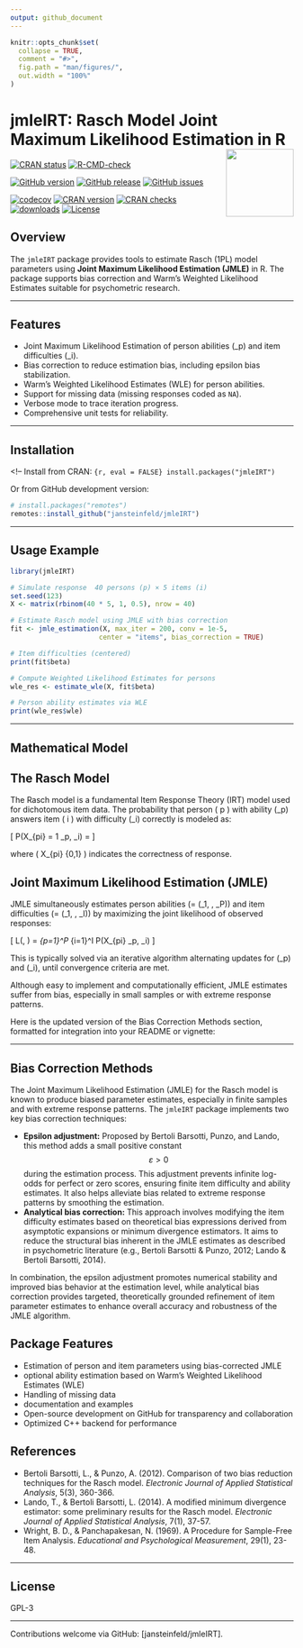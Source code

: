 ```yaml
---
output: github_document
---
```


```r
knitr::opts_chunk$set(
  collapse = TRUE,
  comment = "#>",
  fig.path = "man/figures/",
  out.width = "100%"
)
```
# jmleIRT: Rasch Model Joint Maximum Likelihood Estimation in R <img src="man/figures/jmleIRT.png" width="120" align="right" alt=""/>

[![CRAN status](https://www.r-pkg.org/badges/version/jmleIRT)](https://cran.r-project.org/package=jmleIRT)
[![R-CMD-check](https://github.com/jansteinfeld/jmleIRT/actions/workflows/check-full.yaml/badge.svg)](https://github.com/jansteinfeld/jmleIRT/actions/workflows/check-full.yaml)

[![GitHub version](https://img.shields.io/github/r-package/v/jansteinfeld/jmleIRT?label=version&logo=github)](https://github.com/jansteinfeld/jmleIRT/)
[![GitHub release](https://img.shields.io/github/v/release/jansteinfeld/jmleIRT?label=release&logo=github)](https://github.com/jansteinfeld/jmleIRT/)
[![GitHub issues](https://img.shields.io/github/issues-raw/jansteinfeld/jmleIRT?label=issues&logo=github)](https://github.com/jansteinfeld/jmleIRT/issues)

[![codecov](https://codecov.io/gh/jansteinfeld/jmleIRT/branch/master/graph/badge.svg?token=11lw4stBoI)](https://app.codecov.io/gh/jansteinfeld/jmleIRT)
[![CRAN version](https://img.shields.io/cran/v/jmleIRT?label=CRAN%20version)](https://cran.r-project.org/package=jmleIRT)
[![CRAN checks](https://badges.cranchecks.info/summary/jmleIRT.svg)](https://cran.r-project.org/web/checks/check_results_jmleIRT.html)
[![downloads](http://cranlogs.r-pkg.org/badges/last-month/jmleIRT?color=blue)](https://cran.r-project.org/package=jmleIRT)
[![License](https://img.shields.io/cran/l/jmleIRT)](https://opensource.org/license/GPL-3.0)


## Overview

The `jmleIRT` package provides tools to estimate Rasch (1PL) model parameters using **Joint Maximum Likelihood Estimation (JMLE)** in R. The package supports bias correction and Warm's Weighted Likelihood Estimates suitable for psychometric research.

---

## Features

- Joint Maximum Likelihood Estimation of person abilities \(\theta_p\) and item difficulties \(\beta_i\).
- Bias correction to reduce estimation bias, including epsilon bias stabilization.
- Warm's Weighted Likelihood Estimates (WLE) for person abilities.
- Support for missing data (missing responses coded as `NA`).
- Verbose mode to trace iteration progress.
- Comprehensive unit tests for reliability.

---

## Installation

<!-- Install from CRAN: ```{r, eval = FALSE} install.packages("jmleIRT") ```

Or from GitHub development version:
```r
# install.packages("remotes")
remotes::install_github("jansteinfeld/jmleIRT")
```

---

## Usage Example
```r
library(jmleIRT)

# Simulate response  40 persons (p) × 5 items (i)
set.seed(123)
X <- matrix(rbinom(40 * 5, 1, 0.5), nrow = 40)

# Estimate Rasch model using JMLE with bias correction
fit <- jmle_estimation(X, max_iter = 200, conv = 1e-5,
                      center = "items", bias_correction = TRUE)

# Item difficulties (centered)
print(fit$beta)

# Compute Weighted Likelihood Estimates for persons
wle_res <- estimate_wle(X, fit$beta)

# Person ability estimates via WLE
print(wle_res$wle)
```
---

## Mathematical Model

## The Rasch Model

The Rasch model is a fundamental Item Response Theory (IRT) model used for dichotomous item data. The probability that person \( p \) with ability \(\theta_p\) answers item \( i \) with difficulty \(\beta_i\) correctly is modeled as:

\[
P(X_{pi} = 1 \mid \theta_p, \beta_i) = \frac{e^{\theta_p - \beta_i}}{1 + e^{\theta_p - \beta_i}}
\]

where \( X_{pi} \in \{0,1\} \) indicates the correctness of response.

## Joint Maximum Likelihood Estimation (JMLE)

JMLE simultaneously estimates person abilities \(\theta = (\theta_1, \ldots, \theta_P)\) and item difficulties \(\beta = (\beta_1, \ldots, \beta_I)\) by maximizing the joint likelihood of observed responses:

\[
L(\theta, \beta) = \prod_{p=1}^P \prod_{i=1}^I P(X_{pi} \mid \theta_p, \beta_i)
\]

This is typically solved via an iterative algorithm alternating updates for \(\theta_p\) and \(\beta_i\), until convergence criteria are met.

Although easy to implement and computationally efficient, JMLE estimates suffer from bias, especially in small samples or with extreme response patterns.


Here is the updated version of the Bias Correction Methods section, formatted for integration into your README or vignette:

***

## Bias Correction Methods

The Joint Maximum Likelihood Estimation (JMLE) for the Rasch model is known to produce biased parameter estimates, especially in finite samples and with extreme response patterns.
The `jmleIRT` package implements two key bias correction techniques:

- **Epsilon adjustment:** Proposed by Bertoli Barsotti, Punzo, and Lando, this method adds a small positive constant $$\varepsilon > 0$$ during the estimation process. This adjustment prevents infinite log-odds for perfect or zero scores, ensuring finite item difficulty and ability estimates. It also helps alleviate bias related to extreme response patterns by smoothing the estimation.
- **Analytical bias correction:** This approach involves modifying the item difficulty estimates based on theoretical bias expressions derived from asymptotic expansions or minimum divergence estimators. It aims to reduce the structural bias inherent in the JMLE estimates as described in psychometric literature (e.g., Bertoli Barsotti & Punzo, 2012; Lando & Bertoli Barsotti, 2014).

In combination, the epsilon adjustment promotes numerical stability and improved bias behavior at the estimation level, while analytical bias correction provides targeted, theoretically grounded refinement of item parameter estimates to enhance overall accuracy and robustness of the JMLE algorithm.


## Package Features

- Estimation of person and item parameters using bias-corrected JMLE
- optional ability estimation based on Warm's Weighted Likelihood Estimates (WLE)
- Handling of missing data
- documentation and examples
- Open-source development on GitHub for transparency and collaboration
- Optimized C++ backend for performance



## References

- Bertoli Barsotti, L., & Punzo, A. (2012). Comparison of two bias reduction techniques for the Rasch model. *Electronic Journal of Applied Statistical Analysis*, 5(3), 360-366.
- Lando, T., & Bertoli Barsotti, L. (2014). A modified minimum divergence estimator: some preliminary results for the Rasch model. *Electronic Journal of Applied Statistical Analysis*, 7(1), 37-57.
- Wright, B. D., & Panchapakesan, N. (1969). A Procedure for Sample-Free Item Analysis. *Educational and Psychological Measurement*, 29(1), 23-48.

---

## License

GPL-3

---

Contributions welcome via GitHub: [jansteinfeld/jmleIRT].

